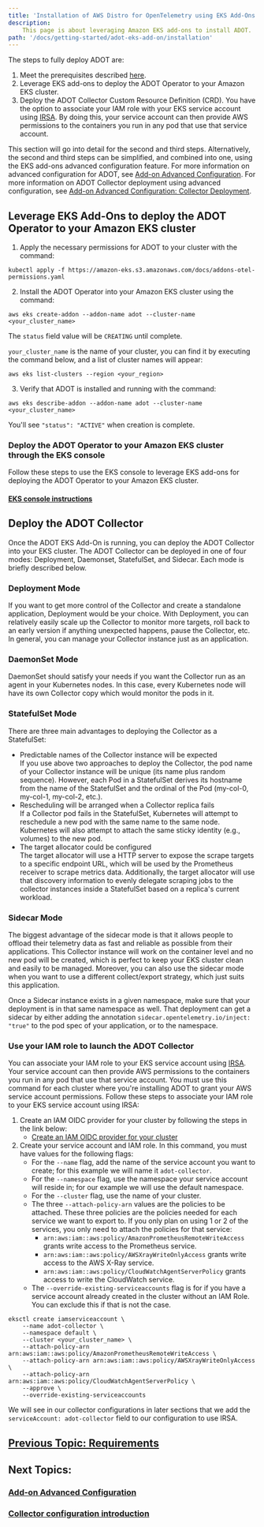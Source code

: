 ```yaml
---
title: 'Installation of AWS Distro for OpenTelemetry using EKS Add-Ons'
description:
    This page is about leveraging Amazon EKS add-ons to install ADOT.
path: '/docs/getting-started/adot-eks-add-on/installation'
---
```


The steps to fully deploy ADOT are:

1. Meet the prerequisites described [here](/docs/getting-started-adot-eks-add-on/requirements).
2. Leverage EKS add-ons to deploy the ADOT Operator to your Amazon EKS cluster.
3. Deploy the ADOT Collector Custom Resource Definition (CRD). You have the option to associate your IAM role with your EKS service account using [IRSA](https://docs.aws.amazon.com/emr/latest/EMR-on-EKS-DevelopmentGuide/setting-up-enable-IAM.html). By doing this, your service account can then provide AWS permissions to the containers you run in any pod that use that service account.

This section will go into detail for the second and third steps. Alternatively, the second and third steps can be simplified, and combined into one, using the EKS add-ons advanced configuration feature. For more information on advanced configuration for ADOT, see [Add-on Advanced Configuration](/docs/getting-started/adot-eks-add-on/add-on-configuration). For more information on ADOT Collector deployment using advanced configuration, see [Add-on Advanced Configuration: Collector Deployment](/docs/getting-started/adot-eks-add-on/add-on-configuration-collector-deployment).

## Leverage EKS Add-Ons to deploy the ADOT Operator to your Amazon EKS cluster

1. Apply the necessary permissions for ADOT to your cluster with the command:
```console
kubectl apply -f https://amazon-eks.s3.amazonaws.com/docs/addons-otel-permissions.yaml
```

2. Install the ADOT Operator into your Amazon EKS cluster using the command:
```console
aws eks create-addon --addon-name adot --cluster-name <your_cluster_name>
```

The `status` field value will be `CREATING` until complete.

`your_cluster_name` is the name of your cluster, you can find it by executing the command below, and a list of cluster names will appear:
```console
aws eks list-clusters --region <your_region>
```

3. Verify that ADOT is installed and running with the command:
```console
aws eks describe-addon --addon-name adot --cluster-name <your_cluster_name>
```

You'll see `"status": "ACTIVE"` when creation is complete.

### Deploy the ADOT Operator to your Amazon EKS cluster through the EKS console

Follow these steps to use the EKS console to leverage EKS add-ons for deploying the ADOT Operator to your Amazon EKS cluster.

#### [EKS console instructions](https://docs.aws.amazon.com/eks/latest/userguide/adot-manage.html#adot-install)

## Deploy the ADOT Collector

Once the ADOT EKS Add-On is running, you can deploy the ADOT Collector into your EKS cluster. The ADOT Collector can be deployed in one of four modes: Deployment, Daemonset, StatefulSet, and Sidecar. Each mode is briefly described below.

### Deployment Mode

If you want to get more control of the Collector and create a standalone application, Deployment would be your choice. With Deployment,
you can relatively easily scale up the Collector to monitor more targets, roll back to an early version if anything unexpected happens,
pause the Collector, etc. In general, you can manage your Collector instance just as an application.

### DaemonSet Mode

DaemonSet should satisfy your needs if you want the Collector run as an agent in your Kubernetes nodes. In this case, every Kubernetes
node will have its own Collector copy which would monitor the pods in it.

### StatefulSet Mode

There are three main advantages to deploying the Collector as a StatefulSet:

- Predictable names of the Collector instance will be expected  
  If you use above two approaches to deploy the Collector, the pod name of your Collector instance will be unique (its name plus random sequence).
  However, each Pod in a StatefulSet derives its hostname from the name of the StatefulSet and the ordinal of the Pod (my-col-0, my-col-1, my-col-2, etc.).
- Rescheduling will be arranged when a Collector replica fails  
  If a Collector pod fails in the StatefulSet, Kubernetes will attempt to reschedule a new pod with the same name to the same node.
  Kubernetes will also attempt to attach the same sticky identity (e.g., volumes) to the new pod.
- The target allocator could be configured  
  The target allocator will use a HTTP server to expose the scrape targets to a specific endpoint URL, which will be used by the
  Prometheus receiver to scrape metrics data. Additionally, the target allocator will use that discovery information to evenly delegate scraping
  jobs to the collector instances inside a StatefulSet based on a replica's current workload.

### Sidecar Mode

The biggest advantage of the sidecar mode is that it allows people to offload their telemetry data as fast and reliable as possible
from their applications. This Collector instance will work on the container level and no new pod will be created, which is perfect to
keep your EKS cluster clean and easily to be managed. Moreover, you can also use the sidecar mode when you want to use a different collect/export
strategy, which just suits this application.

Once a Sidecar instance exists in a given namespace, make sure that your deployment is in that same namespace as well. That deployment can get a sidecar by either adding the annotation `sidecar.opentelemetry.io/inject: "true"` to the pod spec of your application, or to the namespace.

### Use your IAM role to launch the ADOT Collector
You can associate your IAM role to your EKS service account using [IRSA](https://docs.aws.amazon.com/emr/latest/EMR-on-EKS-DevelopmentGuide/setting-up-enable-IAM.html). Your service account can then provide AWS permissions to the containers you run in any pod that use that service account. You must use this command for each cluster where you're installing ADOT to grant your AWS service account permissions.
Follow these steps to associate your IAM role to your EKS service account using IRSA:

1. Create an IAM OIDC provider for your cluster by following the steps in the link below:
    * [Create an IAM OIDC provider for your cluster](https://docs.aws.amazon.com/eks/latest/userguide/enable-iam-roles-for-service-accounts.html)
2. Create your service account and IAM role. In this command, you must have values for the following flags:
    * For the `--name` flag, add the name of the service account you want to create; for this example we will name it `adot-collector`.
    * For the `--namespace` flag, use the namespace your service account will reside in; for our example we will use the default namespace.
    * For the `--cluster` flag, use the name of your cluster.
    * The three `--attach-policy-arn` values are the policies to be attached. These three policies are the policies needed for each service we want to export to. If you only plan on using 1 or 2 of the services, you only need to attach the policies for that service:
        * `arn:aws:iam::aws:policy/AmazonPrometheusRemoteWriteAccess` grants write access to the Prometheus service.
        * `arn:aws:iam::aws:policy/AWSXrayWriteOnlyAccess` grants write access to the AWS X-Ray service.
        * `arn:aws:iam::aws:policy/CloudWatchAgentServerPolicy` grants access to write the CloudWatch service.
    * The `--override-existing-serviceaccounts` flag is for if you have a service account already created in the cluster without an IAM Role. You can exclude this if that is not the case.

```console
eksctl create iamserviceaccount \
    --name adot-collector \
    --namespace default \
    --cluster <your_cluster_name> \
    --attach-policy-arn arn:aws:iam::aws:policy/AmazonPrometheusRemoteWriteAccess \
    --attach-policy-arn arn:aws:iam::aws:policy/AWSXrayWriteOnlyAccess \
    --attach-policy-arn arn:aws:iam::aws:policy/CloudWatchAgentServerPolicy \
    --approve \
    --override-existing-serviceaccounts
```

We will see in our collector configurations in later sections that we add the `serviceAccount: adot-collector` field to our configuration to use IRSA.

## [Previous Topic: Requirements](/docs/getting-started/adot-eks-add-on/requirements)

## Next Topics:

### [Add-on Advanced Configuration](/docs/getting-started/adot-eks-add-on/add-on-configuration)

### [Collector configuration introduction](/docs/getting-started/adot-eks-add-on/config-intro)
